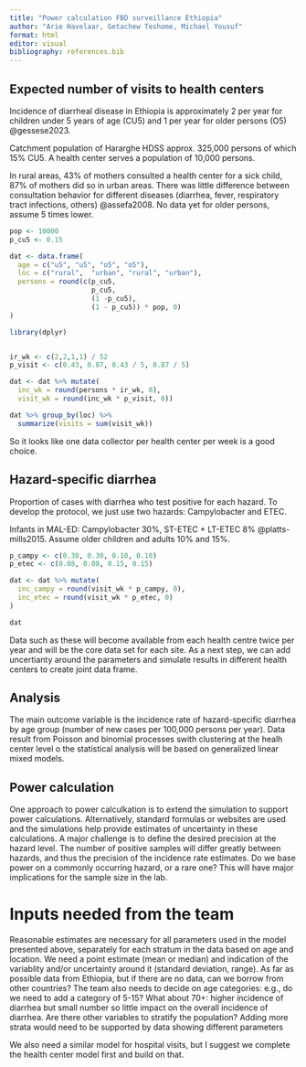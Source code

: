 ---
title: "Power calculation FBD surveillance Ethiopia"
author: "Arie Havelaar, Getachew Teshome, Michael Yousuf"
format: html
editor: visual
bibliography: references.bib
---

## Expected number of visits to health centers

Incidence of diarrheal disease in Ethiopia is approximately 2 per year for children under 5 years of age (CU5) and 1 per year for older persons (O5) @gessese2023.

Catchment population of Hararghe HDSS approx. 325,000 persons of which 15% CU5. A health center serves a population of 10,000 persons.

In rural areas, 43% of mothers consulted a health center for a sick child, 87% of mothers did so in urban areas. There was little difference between consultation behavior for different diseases (diarrhea, fever, respiratory tract infections, others) @assefa2008. No data yet for older persons, assume 5 times lower.

```{r}
pop <- 10000
p_cu5 <- 0.15

dat <- data.frame(
  age = c("u5", "u5", "o5", "o5"),
  loc = c("rural",  "urban", "rural", "urban"),
  persons = round(c(p_cu5,
                    p_cu5,
                    (1 -p_cu5),
                    (1 - p_cu5)) * pop, 0)
)

library(dplyr)


ir_wk <- c(2,2,1,1) / 52
p_visit <- c(0.43, 0.87, 0.43 / 5, 0.87 / 5)

dat <- dat %>% mutate(
  inc_wk = round(persons * ir_wk, 0),
  visit_wk = round(inc_wk * p_visit, 0))

dat %>% group_by(loc) %>% 
  summarize(visits = sum(visit_wk))
```

So it looks like one data collector per health center per week is a good choice.

## Hazard-specific diarrhea

Proportion of cases with diarrhea who test positive for each hazard. To develop the protocol, we just use two hazards: Campylobacter and ETEC.

Infants in MAL-ED: Campylobacter 30%, ST-ETEC + LT-ETEC 8% @platts-mills2015. Assume older children and adults 10% and 15%.

```{r}
p_campy <- c(0.30, 0.30, 0.10, 0.10)
p_etec <- c(0.08, 0.08, 0.15, 0.15)

dat <- dat %>% mutate(
  inc_campy = round(visit_wk * p_campy, 0),
  inc_etec = round(visit_wk * p_etec, 0)
)

dat
```

Data such as these will become available from each health centre twice per year and will be the core data set for each site. As a next step, we can add uncertianty around the parameters and simulate results in different health centers to create joint data frame.

## Analysis

The main outcome variable is the incidence rate of hazard-specific diarrhea by age group (number of new cases per 100,000 persons per year). Data result from Poisson and binomial processes swith clustering at the healh center level o the statistical analysis will be based on generalized linear mixed models.

## Power calculation

One approach to power calculkation is to extend the simulation to support power calculations. Alternatively, standard formulas or websites are used and the simulations help provide estimates of uncertainty in these calculations. A major challenge is to define the desired precision at the hazard level. The number of positive samples will differ greatly between hazards, and thus the precision of the incidence rate estimates. Do we base power on a commonly occurring hazard, or a rare one? This will have major implications for the sample size in the lab.

# Inputs needed from the team

Reasonable estimates are necessary for all parameters used in the model presented above, separately for each stratum in the data based on age and location. We need a point estimate (mean or median) and indication of the variablity and/or uncertainty around it (standard deviation, range). As far as possible data from Ethiopia, but if there are no data, can we borrow from other countries? The team also needs to decide on age categories: e.g., do we need to add a category of 5-15? What about 70+: higher incidence of diarrhea but small number so little impact on the overall incidence of diarrhea. Are there other variables to stratify the population? Adding more strata would need to be supported by data showing different parameters

We also need a similar model for hospital visits, but I suggest we complete the health center model first and build on that.
